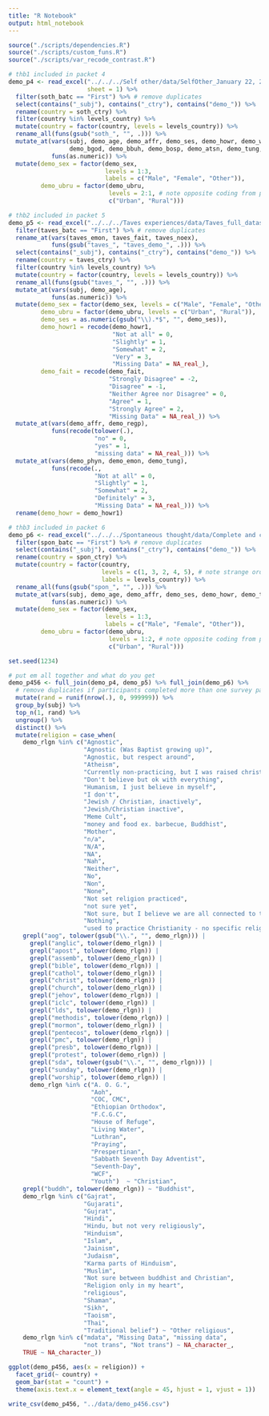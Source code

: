 ```yaml
---
title: "R Notebook"
output: html_notebook
---
```


```r
source("./scripts/dependencies.R")
source("./scripts/custom_funs.R")
source("./scripts/var_recode_contrast.R")
```

```r
# thb1 included in packet 4
demo_p4 <- read_excel("../../../Self other/data/SelfOther_January 22, 2019.xlsx", 
                      sheet = 1) %>%
  filter(soth_batc == "First") %>% # remove duplicates
  select(contains("_subj"), contains("_ctry"), contains("demo_")) %>%
  rename(country = soth_ctry) %>%
  filter(country %in% levels_country) %>%
  mutate(country = factor(country, levels = levels_country)) %>%
  rename_all(funs(gsub("soth_", "", .))) %>%
  mutate_at(vars(subj, demo_age, demo_affr, demo_ses, demo_howr, demo_wors, 
                 demo_bgod, demo_bbuh, demo_bosp, demo_atsn, demo_tung, demo_olang),
            funs(as.numeric)) %>%
  mutate(demo_sex = factor(demo_sex, 
                           levels = 1:3, 
                           labels = c("Male", "Female", "Other")),
         demo_ubru = factor(demo_ubru, 
                            levels = 2:1, # note opposite coding from p6
                            c("Urban", "Rural")))
```

```r
# thb2 included in packet 5
demo_p5 <- read_excel("../../../Taves experiences/data/Taves_full_dataset_sheet5.xlsx") %>%
  filter(taves_batc == "First") %>% # remove duplicates
  rename_at(vars(taves_emon, taves_fait, taves_noex),
            funs(gsub("taves_", "taves_demo_", .))) %>%
  select(contains("_subj"), contains("_ctry"), contains("demo_")) %>%
  rename(country = taves_ctry) %>%
  filter(country %in% levels_country) %>%
  mutate(country = factor(country, levels = levels_country)) %>%
  rename_all(funs(gsub("taves_", "", .))) %>%
  mutate_at(vars(subj, demo_age), 
            funs(as.numeric)) %>%
  mutate(demo_sex = factor(demo_sex, levels = c("Male", "Female", "Other")),
         demo_ubru = factor(demo_ubru, levels = c("Urban", "Rural")),
         demo_ses = as.numeric(gsub("\\).*$", "", demo_ses)),
         demo_howr1 = recode(demo_howr1,
                             "Not at all" = 0,
                             "Slightly" = 1,
                             "Somewhat" = 2,
                             "Very" = 3,
                             "Missing Data" = NA_real_),
         demo_fait = recode(demo_fait,
                            "Strongly Disagree" = -2,
                            "Disagree" = -1,
                            "Neither Agree nor Disagree" = 0,
                            "Agree" = 1,
                            "Strongly Agree" = 2,
                            "Missing Data" = NA_real_)) %>%
  mutate_at(vars(demo_affr, demo_regp),
            funs(recode(tolower(.),
                        "no" = 0,
                        "yes" = 1,
                        "missing data" = NA_real_))) %>%
  mutate_at(vars(demo_phyn, demo_emon, demo_tung),
            funs(recode(.,
                        "Not at all" = 0,
                        "Slightly" = 1,
                        "Somewhat" = 2,
                        "Definitely" = 3,
                        "Missing Data" = NA_real_))) %>%
  rename(demo_howr = demo_howr1)
```

```r
# thb3 included in packet 6
demo_p6 <- read_excel("../../../Spontaneous thought/data/Complete and cleaned dataset_Spon Thought_Jan.23.2018.xlsx", sheet = 2) %>%
  filter(spon_batc == "First") %>% # remove duplicates
  select(contains("_subj"), contains("_ctry"), contains("demo_")) %>%
  rename(country = spon_ctry) %>%
  mutate(country = factor(country, 
                          levels = c(1, 3, 2, 4, 5), # note strange order 
                          labels = levels_country)) %>%
  rename_all(funs(gsub("spon_", "", .))) %>%
  mutate_at(vars(subj, demo_age, demo_affr, demo_ses, demo_howr, demo_tung),
            funs(as.numeric)) %>%
  mutate(demo_sex = factor(demo_sex, 
                           levels = 1:3, 
                           labels = c("Male", "Female", "Other")),
         demo_ubru = factor(demo_ubru, 
                            levels = 1:2, # note opposite coding from p4 
                            c("Urban", "Rural")))
```

```r
set.seed(1234)

# put em all together and what do you get
demo_p456 <- full_join(demo_p4, demo_p5) %>% full_join(demo_p6) %>%
  # remove duplicates if participants completed more than one survey packet
  mutate(rand = runif(nrow(.), 0, 999999)) %>%
  group_by(subj) %>%
  top_n(1, rand) %>%
  ungroup() %>%
  distinct() %>%
  mutate(religion = case_when(
    demo_rlgn %in% c("Agnostic",
                     "Agnostic (Was Baptist growing up)",
                     "Agnostic, but respect around",
                     "Atheism",
                     "Currently non-practicing, but I was raised christian",
                     "Don't believe but ok with everything",
                     "Humanism, I just believe in myself",
                     "I don't",
                     "Jewish / Christian, inactively",
                     "Jewish/Christian inactive",
                     "Meme Cult",
                     "money and food ex. barbecue, Buddhist",
                     "Mother",
                     "n/a", 
                     "N/A",
                     "NA", 
                     "Nah",
                     "Neither",
                     "No",
                     "Non",
                     "None",
                     "Not set religion practiced",
                     "not sure yet",
                     "Not sure, but I believe we are all connected to the earth",
                     "Nothing", 
                     "used to practice Christianity - no specific religion at the moment but Christian undertones") ~ "Not religious",
    grepl("aog", tolower(gsub("\\.", "", demo_rlgn))) |
      grepl("anglic", tolower(demo_rlgn)) |
      grepl("apost", tolower(demo_rlgn)) |
      grepl("assemb", tolower(demo_rlgn)) |
      grepl("bible", tolower(demo_rlgn)) |
      grepl("cathol", tolower(demo_rlgn)) |
      grepl("christ", tolower(demo_rlgn)) |
      grepl("church", tolower(demo_rlgn)) |
      grepl("jehov", tolower(demo_rlgn)) |
      grepl("iclc", tolower(demo_rlgn)) |
      grepl("lds", tolower(demo_rlgn)) |
      grepl("methodis", tolower(demo_rlgn)) |
      grepl("mormon", tolower(demo_rlgn)) |
      grepl("pentecos", tolower(demo_rlgn)) |
      grepl("pmc", tolower(demo_rlgn)) |
      grepl("presb", tolower(demo_rlgn)) |
      grepl("protest", tolower(demo_rlgn)) |
      grepl("sda", tolower(gsub("\\.", "", demo_rlgn))) |
      grepl("sunday", tolower(demo_rlgn)) |
      grepl("worship", tolower(demo_rlgn)) |
      demo_rlgn %in% c("A. O. G.", 
                       "Aoh",
                       "COC, CMC",
                       "Ethiopian Orthodox",
                       "F.C.G.C",
                       "House of Refuge",
                       "Living Water",
                       "Luthran",
                       "Praying",
                       "Prespertinan",
                       "Sabbath Seventh Day Adventist",
                       "Seventh-Day",
                       "WCF",
                       "Youth")  ~ "Christian",
    grepl("buddh", tolower(demo_rlgn)) ~ "Buddhist",
    demo_rlgn %in% c("Gajrat", 
                     "Gujarati", 
                     "Gujrat", 
                     "Hindi",
                     "Hindu, but not very religiously", 
                     "Hinduism",
                     "Islam",
                     "Jainism",
                     "Judaism",
                     "Karma parts of Hinduism",
                     "Muslim",
                     "Not sure between buddhist and Christian",
                     "Religion only in my heart",
                     "religious",
                     "Shaman",
                     "Sikh",
                     "Taoism",
                     "Thai",
                     "Traditional belief") ~ "Other religious",
    demo_rlgn %in% c("mdata", "Missing Data", "missing data",
                     "not trans", "Not trans") ~ NA_character_,
    TRUE ~ NA_character_))
```

```r
ggplot(demo_p456, aes(x = religion)) + 
  facet_grid(~ country) + 
  geom_bar(stat = "count") +
  theme(axis.text.x = element_text(angle = 45, hjust = 1, vjust = 1))
```

```r
write_csv(demo_p456, "../data/demo_p456.csv")
```

